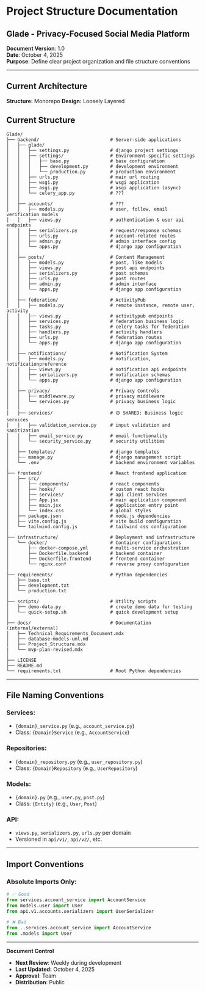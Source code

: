 # Project Structure Documentation
## Glade - Privacy-Focused Social Media Platform

**Document Version**: 1.0  
**Date**: October 4, 2025  
**Purpose**: Define clear project organization and file structure conventions

---

## Current Architecture

**Structure:** Monorepo
**Design:** Loosely Layered


## Current Structure

```
Glade/
├── backend/                          # Server-side applications
│   ├── glade/
│   │   ├── settings.py               # django project settings
│   │   ├── settings/                 # Environment-specific settings
│   │   │   ├── base.py               # base configuration
│   │   │   ├── development.py        # development environment
│   │   │   └── production.py         # production environment
│   │   ├── urls.py                   # main url routing
│   │   ├── wsgi.py                   # wsgi application
│   │   ├── asgi.py                   # asgi application (async)
│   │   └── celery_app.py             # ???
│   │
│   ├── accounts/                     # ???
│   │   ├── models.py                 # user, follow, email verification models
│   │   ├── views.py                  # authentication & user api endpoints
│   │   ├── serializers.py            # request/response schemas
│   │   ├── urls.py                   # account-related routes
│   │   ├── admin.py                  # admin interface config
│   │   └── apps.py                   # django app configuration
│   │
│   ├── posts/                        # Content Management
│   │   ├── models.py                 # post, like models
│   │   ├── views.py                  # post api endpoints
│   │   ├── serializers.py            # post schemas
│   │   ├── urls.py                   # post routes
│   │   ├── admin.py                  # admin interface
│   │   └── apps.py                   # django app configuration
│   │
│   ├── federation/                   # ActivityPub
│   │   ├── models.py                 # remote instance, remote user, activity
│   │   ├── views.py                  # activitypub endpoints
│   │   ├── services.py               # federation business logic
│   │   ├── tasks.py                  # celery tasks for federation
│   │   ├── handlers.py               # activity handlers
│   │   ├── urls.py                   # federation routes
│   │   └── apps.py                   # django app configuration
│   │
│   ├── notifications/                # Notification System
│   │   ├── models.py                 # notification, notificationpreference
│   │   ├── views.py                  # notification api endpoints
│   │   ├── serializers.py            # notification schemas
│   │   └── apps.py                   # django app configuration
│   │
│   ├── privacy/                      # Privacy Controls
│   │   ├── middleware.py             # privacy middleware
│   │   └── services.py               # privacy business logic
│   │
│   ├── services/                     # 🟡 SHARED: Business logic services
│   │   ├── validation_service.py     # input validation and sanitization
│   │   ├── email_service.py          # email functionality
│   │   └── security_service.py       # security utilities
│   │
│   ├── templates/                    # django templates
│   ├── manage.py                     # django management script
│   └── .env                          # backend environment variables
│
├── frontend/                         # React frontend application
│   ├── src/
│   │   ├── components/               # react components
│   │   ├── hooks/                    # custom react hooks
│   │   ├── services/                 # api client services
│   │   ├── App.jsx                   # main application component
│   │   ├── main.jsx                  # application entry point
│   │   └── index.css                 # global styles
│   ├── package.json                  # node.js dependencies
│   ├── vite.config.js                # vite build configuration
│   └── tailwind.config.js            # tailwind css configuration
│
├── infrastructure/                   # Deployment and infrastructure
│   └── docker/                       # Container configurations
│       ├── docker-compose.yml        # multi-service orchestration
│       ├── Dockerfile.backend        # backend container
│       ├── Dockerfile.frontend       # frontend container
│       └── nginx.conf                # reverse proxy configuration
│
├── requirements/                     # Python dependencies
│   ├── base.txt                      
│   ├── development.txt
│   └── production.txt
│
├── scripts/                          # Utility scripts
│   ├── demo-data.py                  # create demo data for testing
│   └── quick-setup.sh                # quick development setup
│
├── docs/                             # Documentation (internal/external)
│   ├── Technical_Requirements_Document.mdx
│   ├── database-models-uml.md        
│   ├── Project_Structure.mdx         
|   └── mvp-plan-revised.mdx          
│
├── LICENSE                           
├── README.md                         
└── requirements.txt                  # Root Python dependencies
```

---

## File Naming Conventions

### **Services:**
- `{domain}_service.py` (e.g., `account_service.py`)
- Class: `{Domain}Service` (e.g., `AccountService`)

### **Repositories:**
- `{domain}_repository.py` (e.g., `user_repository.py`)
- Class: `{Domain}Repository` (e.g., `UserRepository`)

### **Models:**
- `{domain}.py` (e.g., `user.py`, `post.py`)
- Class: `{Entity}` (e.g., `User`, `Post`)

### **API:**
- `views.py`, `serializers.py`, `urls.py` per domain
- Versioned in `api/v1/`, `api/v2/`, etc.

---

## Import Conventions

### **Absolute Imports Only:**
```python
# ✅ Good
from services.account_service import AccountService
from models.user import User
from api.v1.accounts.serializers import UserSerializer

# ❌ Bad
from ..services.account_service import AccountService
from .models import User
```

---

**Document Control**
- **Next Review**: Weekly during development
- **Last Updated:** October 4, 2025
- **Approval**: Team
- **Distribution**: Public